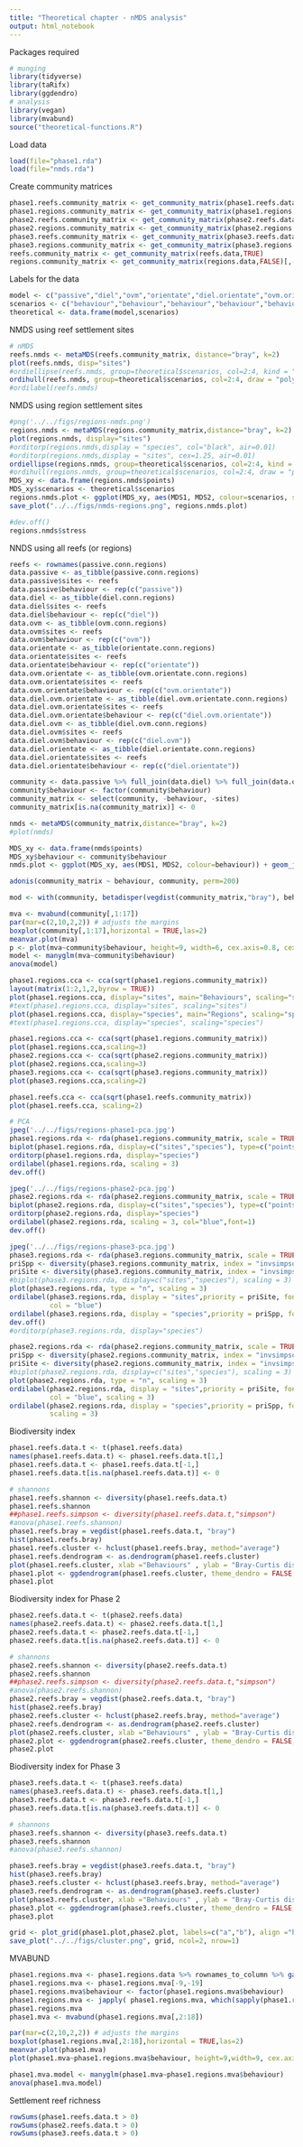 ```yaml
---
title: "Theoretical chapter - nMDS analysis"
output: html_notebook
---
```


Packages required
```r
# munging
library(tidyverse)
library(taRifx)
library(ggdendro)
# analysis
library(vegan)
library(mvabund)
source("theoretical-functions.R")
```

Load data
```r
load(file="phase1.rda")
load(file="nmds.rda")
```

Create community matrices
```r
phase1.reefs.community_matrix <- get_community_matrix(phase1.reefs.data,TRUE)
phase1.regions.community_matrix <- get_community_matrix(phase1.regions.data,FALSE)[,-18]
phase2.reefs.community_matrix <- get_community_matrix(phase2.reefs.data,TRUE)
phase2.regions.community_matrix <- get_community_matrix(phase2.regions.data,FALSE)[,-18]
phase3.reefs.community_matrix <- get_community_matrix(phase3.reefs.data,TRUE)
phase3.regions.community_matrix <- get_community_matrix(phase3.regions.data,FALSE)[,-18]
reefs.community_matrix <- get_community_matrix(reefs.data,TRUE)
regions.community_matrix <- get_community_matrix(regions.data,FALSE)[,-18]
```

Labels for the data
```r
model <- c("passive","diel","ovm","orientate","diel.orientate","ovm.orientate","diel.ovm.orientate","diel.ovm","ovm.serranid","ovm.scorpaenid","ovm.scarid","ovm.labrid","ovm.pomacentrid","ovm.synodontid","ovm.mullid","ovm.daily","ovm.timestep","ovm.stage")
scenarios <- c("behaviour","behaviour","behaviour","behaviour","behaviour","behaviour","behaviour","behaviour","ovm-strategy","ovm-strategy","ovm-strategy","ovm-strategy","ovm-strategy","ovm-strategy","ovm-strategy","ovm-method","ovm-method","ovm-method")
theoretical <- data.frame(model,scenarios)
```

NMDS using reef settlement sites
```r

# nMDS 
reefs.nmds <- metaMDS(reefs.community_matrix, distance="bray", k=2)
plot(reefs.nmds, disp="sites")
#ordiellipse(reefs.nmds, group=theoretical$scenarios, col=2:4, kind = "ehull", lwd=2, label = TRUE)
ordihull(reefs.nmds, group=theoretical$scenarios, col=2:4, draw = "polygon", lwd=2, label=FALSE)
#ordilabel(reefs.nmds)
```

NMDS using region settlement sites
```r
#png('../../figs/regions-nmds.png')
regions.nmds <- metaMDS(regions.community_matrix,distance="bray", k=2)
plot(regions.nmds, display="sites")
#orditorp(regions.nmds,display = "species", col="black", air=0.01)
#orditorp(regions.nmds,display = "sites", cex=1.25, air=0.01)
ordiellipse(regions.nmds, group=theoretical$scenarios, col=2:4, kind = "ehull", lwd=2, label = TRUE)
#ordihull(regions.nmds, group=theoretical$scenarios, col=2:4, draw = "polygon", lwd=2, label=FALSE)
MDS_xy <- data.frame(regions.nmds$points)
MDS_xy$scenarios <- theoretical$scenarios
regions.nmds.plot <- ggplot(MDS_xy, aes(MDS1, MDS2, colour=scenarios, shape=scenarios)) + geom_jitter(width=0.015,size=3) + theme_bw() + theme(legend.position = "bottom")+ scale_shape(name="")  + scale_color_brewer(name = "", palette = "Paired") 
save_plot("../../figs/nmds-regions.png", regions.nmds.plot)

#dev.off()
regions.nmds$stress
```

NNDS using all reefs (or regions)
```r
reefs <- rownames(passive.conn.regions)
data.passive <- as_tibble(passive.conn.regions)
data.passive$sites <- reefs
data.passive$behaviour <- rep(c("passive"))
data.diel <- as_tibble(diel.conn.regions)
data.diel$sites <- reefs
data.diel$behaviour <- rep(c("diel"))
data.ovm <- as_tibble(ovm.conn.regions)
data.ovm$sites <- reefs
data.ovm$behaviour <- rep(c("ovm"))
data.orientate <- as_tibble(orientate.conn.regions)
data.orientate$sites <- reefs
data.orientate$behaviour <- rep(c("orientate"))
data.ovm.orientate <- as_tibble(ovm.orientate.conn.regions)
data.ovm.orientate$sites <- reefs
data.ovm.orientate$behaviour <- rep(c("ovm.orientate"))
data.diel.ovm.orientate <- as_tibble(diel.ovm.orientate.conn.regions)
data.diel.ovm.orientate$sites <- reefs
data.diel.ovm.orientate$behaviour <- rep(c("diel.ovm.orientate"))
data.diel.ovm <- as_tibble(diel.ovm.conn.regions)
data.diel.ovm$sites <- reefs
data.diel.ovm$behaviour <- rep(c("diel.ovm"))
data.diel.orientate <- as_tibble(diel.orientate.conn.regions)
data.diel.orientate$sites <- reefs
data.diel.orientate$behaviour <- rep(c("diel.orientate"))

community <- data.passive %>% full_join(data.diel) %>% full_join(data.orientate) %>% full_join(data.ovm) %>% full_join(data.diel.orientate) %>% full_join(data.ovm.orientate) %>% full_join(data.diel.ovm.orientate) %>% full_join(data.diel.ovm)
community$behaviour <- factor(community$behaviour)
community_matrix <- select(community, -behaviour, -sites)
community_matrix[is.na(community_matrix)] <- 0

nmds <- metaMDS(community_matrix,distance="bray", k=2)
#plot(nmds)

MDS_xy <- data.frame(nmds$points)
MDS_xy$behaviour <- community$behaviour
nmds.plot <- ggplot(MDS_xy, aes(MDS1, MDS2, colour=behaviour)) + geom_jitter(width=0.015,size=3) + theme_bw() + theme(legend.position = "right")  + scale_color_brewer(name = "", palette = "Paired") +stat_ellipse()

adonis(community_matrix ~ behaviour, community, perm=200)

mod <- with(community, betadisper(vegdist(community_matrix,"bray"), behaviour))

```

```r

mva <- mvabund(community[,1:17])
par(mar=c(2,10,2,2)) # adjusts the margins
boxplot(community[,1:17],horizontal = TRUE,las=2)
meanvar.plot(mva)
p <- plot(mva~community$behaviour, height=9, width=6, cex.axis=0.8, cex=0.8)
model <- manyglm(mva~community$behaviour)
anova(model)
```


```r

phase1.regions.cca <- cca(sqrt(phase1.regions.community_matrix))
layout(matrix(1:2,1,2,byrow = TRUE))
plot(phase1.regions.cca, display="sites", main="Behaviours", scaling="sites")
#text(phase1.regions.cca, display="sites", scaling="sites")
plot(phase1.regions.cca, display="species", main="Regions", scaling="species",cex=2)
#text(phase1.regions.cca, display="species", scaling="species")

phase1.regions.cca <- cca(sqrt(phase1.regions.community_matrix))
plot(phase1.regions.cca,scaling=3)
phase2.regions.cca <- cca(sqrt(phase2.regions.community_matrix))
plot(phase2.regions.cca,scaling=3)
phase3.regions.cca <- cca(sqrt(phase3.regions.community_matrix))
plot(phase3.regions.cca,scaling=2)

phase1.reefs.cca <- cca(sqrt(phase1.reefs.community_matrix))
plot(phase1.reefs.cca, scaling=2)
```


```r




# PCA
jpeg('../../figs/regions-phase1-pca.jpg')
phase1.regions.rda <- rda(phase1.regions.community_matrix, scale = TRUE)
biplot(phase1.regions.rda, display=c("sites","species"), type=c("points","text"), scaling = 3)
orditorp(phase1.regions.rda, display="species")
ordilabel(phase1.regions.rda, scaling = 3)
dev.off()

jpeg('../../figs/regions-phase2-pca.jpg')
phase2.regions.rda <- rda(phase2.regions.community_matrix, scale = TRUE)
biplot(phase2.regions.rda, display=c("sites","species"), type=c("points","text"), scaling = 3)
orditorp(phase2.regions.rda, display="species")
ordilabel(phase2.regions.rda, scaling = 3, col="blue",font=1)
dev.off()

jpeg('../../figs/regions-phase3-pca.jpg')
phase3.regions.rda <- rda(phase3.regions.community_matrix, scale = TRUE)
priSpp <- diversity(phase3.regions.community_matrix, index = "invsimpson", MARGIN = 2)
priSite <- diversity(phase3.regions.community_matrix, index = "invsimpson", MARGIN = 1)
#biplot(phase3.regions.rda, display=c("sites","species"), scaling = 3)
plot(phase3.regions.rda, type = "n", scaling = 3)
ordilabel(phase3.regions.rda, display = "sites",priority = priSite, font = 3, fill = "hotpink",
          col = "blue")
ordilabel(phase3.regions.rda, display = "species",priority = priSpp, font = 2)
dev.off()
#orditorp(phase3.regions.rda, display="species")

phase2.regions.rda <- rda(phase2.regions.community_matrix, scale = TRUE)
priSpp <- diversity(phase2.regions.community_matrix, index = "invsimpson", MARGIN = 2)
priSite <- diversity(phase2.regions.community_matrix, index = "invsimpson", MARGIN = 1)
#biplot(phase2.regions.rda, display=c("sites","species"), scaling = 3)
plot(phase2.regions.rda, type = "n", scaling = 3)
ordilabel(phase2.regions.rda, display = "sites",priority = priSite, font = 3, fill = "hotpink",
          col = "blue", scaling = 3)
ordilabel(phase2.regions.rda, display = "species",priority = priSpp, font = 2 ,
          scaling = 3)

```

Biodiversity index
```r
phase1.reefs.data.t <- t(phase1.reefs.data)
names(phase1.reefs.data.t) <- phase1.reefs.data.t[1,]
phase1.reefs.data.t <- phase1.reefs.data.t[-1,]
phase1.reefs.data.t[is.na(phase1.reefs.data.t)] <- 0

# shannons
phase1.reefs.shannon <- diversity(phase1.reefs.data.t)
phase1.reefs.shannon
##phase1.reefs.simpson <- diversity(phase1.reefs.data.t,"simpson")
#anova(phase1.reefs.shannon)
phase1.reefs.bray = vegdist(phase1.reefs.data.t, "bray")
hist(phase1.reefs.bray)
phase1.reefs.cluster <- hclust(phase1.reefs.bray, method="average")
phase1.reefs.dendrogram <- as.dendrogram(phase1.reefs.cluster) 
plot(phase1.reefs.cluster, xlab ="Behaviours" , ylab = "Bray-Curtis dissimilarity", hang=-1, cex = 1)
phase1.plot <- ggdendrogram(phase1.reefs.cluster, theme_dendro = FALSE, rotate=TRUE) + theme_classic() + labs(x="Behaviour scenarios", y="Bray-Curtis dissimilarity")
phase1.plot
```

Biodiversity index for Phase 2
```r
phase2.reefs.data.t <- t(phase2.reefs.data)
names(phase2.reefs.data.t) <- phase2.reefs.data.t[1,]
phase2.reefs.data.t <- phase2.reefs.data.t[-1,]
phase2.reefs.data.t[is.na(phase2.reefs.data.t)] <- 0

# shannons
phase2.reefs.shannon <- diversity(phase2.reefs.data.t)
phase2.reefs.shannon
##phase2.reefs.simpson <- diversity(phase2.reefs.data.t,"simpson")
#anova(phase2.reefs.shannon)
phase2.reefs.bray = vegdist(phase2.reefs.data.t, "bray")
hist(phase2.reefs.bray)
phase2.reefs.cluster <- hclust(phase2.reefs.bray, method="average")
phase2.reefs.dendrogram <- as.dendrogram(phase2.reefs.cluster) 
plot(phase2.reefs.cluster, xlab ="Behaviours" , ylab = "Bray-Curtis dissimilarity", hang=-1, cex = 1)
phase2.plot <- ggdendrogram(phase2.reefs.cluster, theme_dendro = FALSE, rotate=TRUE) + theme_classic() + labs(x="OVM strategies", y="Bray-Curtis dissimilarity")
phase2.plot
```

Biodiversity index for Phase 3
```r
phase3.reefs.data.t <- t(phase3.reefs.data)
names(phase3.reefs.data.t) <- phase3.reefs.data.t[1,]
phase3.reefs.data.t <- phase3.reefs.data.t[-1,]
phase3.reefs.data.t[is.na(phase3.reefs.data.t)] <- 0

# shannons
phase3.reefs.shannon <- diversity(phase3.reefs.data.t)
phase3.reefs.shannon
#anova(phase3.reefs.shannon)

phase3.reefs.bray = vegdist(phase3.reefs.data.t, "bray")
hist(phase3.reefs.bray)
phase3.reefs.cluster <- hclust(phase3.reefs.bray, method="average")
phase3.reefs.dendrogram <- as.dendrogram(phase3.reefs.cluster) 
plot(phase3.reefs.cluster, xlab ="Behaviours" , ylab = "Bray-Curtis dissimilarity", hang=-1, cex = 1)
phase3.plot <- ggdendrogram(phase3.reefs.cluster, theme_dendro = FALSE, rotate=TRUE) + theme_classic() + labs(x="OVM strategies", y="Bray-Curtis dissimilarity")
phase3.plot
```

```r
grid <- plot_grid(phase1.plot,phase2.plot, labels=c("a","b"), align ="h")
save_plot("../../figs/cluster.png", grid, ncol=2, nrow=1)
```

MVABUND
```r
phase1.regions.mva <- phase1.regions.data %>% rownames_to_column %>% gather(behaviour,value,-settle.region) %>% spread(settle.region,value)
phase1.regions.mva <- phase1.regions.mva[-9,-19]
phase1.regions.mva$behaviour <- factor(phase1.regions.mva$behaviour)
phase1.regions.mva <- japply( phase1.regions.mva, which(sapply(phase1.regions.mva,class)=="character"),as.numeric)
phase1.regions.mva
phase1.mva <- mvabund(phase1.regions.mva[,2:18])

par(mar=c(2,10,2,2)) # adjusts the margins
boxplot(phase1.regions.mva[,2:18],horizontal = TRUE,las=2)
meanvar.plot(phase1.mva)
plot(phase1.mva~phase1.regions.mva$behaviour, height=9,width=9, cex.axis=0.8, cex=0.8)

phase1.mva.model <- manyglm(phase1.mva~phase1.regions.mva$behaviour)
anova(phase1.mva.model)
```

Settlement reef richness
```r
rowSums(phase1.reefs.data.t > 0)
rowSums(phase2.reefs.data.t > 0)
rowSums(phase3.reefs.data.t > 0)
```

